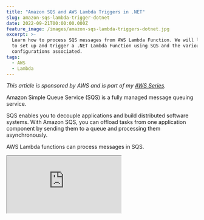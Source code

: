 ```yaml
---
title: "Amazon SQS and AWS Lambda Triggers in .NET"
slug: amazon-sqs-lambda-trigger-dotnet
date: 2022-09-21T00:00:00.000Z
feature_image: /images/amazon-sqs-lambda-triggers-dotnet.jpg
excerpt: >-
  Learn how to process SQS messages from AWS Lambda Function. We will learn how
  to set up and trigger a .NET Lambda Function using SQS and the various
  configurations associated.
tags:
  - AWS
  - Lambda
---
```

_This article is sponsored by AWS and is part of my [AWS Series](/blog/tag/aws/)._

Amazon Simple Queue Service (SQS) is a fully managed message queuing service.

SQS enables you to decouple applications and build distributed software systems. With Amazon SQS, you can offload tasks from one application component by sending them to a queue and processing them asynchronously.

AWS Lambda functions can process messages in SQS.

<iframe src="https://www.youtube.com/embed/0V4aeT7oONo" />

In this post, you’ll learn

-   Build and set up a Lambda Function to handle SQS messages
-   Different Lambda SQS trigger configurations.
-   Exception handling when processing SQS messages

<BlogLink
  href="/blog/amazon-sqs"
  title="Amazon SQS For the .NET Developer: How to Easily Get Started"
  description="Learn how to get started with Amazon SQS and use it from a .NET Application. We will learn how to send and receive messages, important properties,and concepts that you need to know when using SQS."
  authorImage="/images/favicon.ico"
  authorName="Rahul Nath"
  authorTitle="Rahul Pulikkot Nath"
  featureImage="/images/queue.jpg"
/>

## Build and Deploy .NET Lambda Function

[AWS Lambda](/blog/aws-lambda-net-core/) is Amazon’s answer to serverless computing services. It allows running code with zero administration of the infrastructure that the code is running on.

Make sure to install the AWS Toolkit ([Visual Studio](https://aws.amazon.com/visualstudio/), [Rider](https://aws.amazon.com/rider/), [VS Code](https://aws.amazon.com/visualstudiocode/)) and [set up Credentials for the local development environment](/blog/amazon-credentials-dotnet/).  This helps you quickly develop a .NET application on the AWS infrastructure and deploy them quickly to your AWS Accounts.

With the AWS Toolkit installed, select the AWS Lambda Lambda Project template and choose SQS blueprint. As shown below, it creates an AWS Lambda function template project with a `Function.cs` class with everything required to handle SQS events.

```csharp
public async Task FunctionHandler(SQSEvent evnt, ILambdaContext context)
{
    foreach(var message in evnt.Records)
    {
        await ProcessMessageAsync(message, context);
    }
}

private async Task ProcessMessageAsync(SQSEvent.SQSMessage message, ILambdaContext context)
{
    context.Logger.LogInformation($"Processed message {message.Body}");

    // TODO: Do interesting work based on the new message
    await Task.CompletedTask;
}

```

The `SQSEvent` class represents the SQS message notification. It contains a list of `SQSMessage` objects in the Records property.

The blueprint code loops through the `Records` property and logs the message body. The `ProcessMessageAsync` method will contain the business or application-specific logic in a real-world application.

### Deploy Lambda Function

To publish the Lambda function to the AWS account, you can use the Publish to AWS Lambda option that the AWS Toolkit provides. You can directly publish the new lambda function with your [development environment connected to your AWS account](/blog/amazon-credentials-dotnet/).

I prefer to set up an automated build/deploy pipeline to publish to your AWS Account for real-world applications. Check out the below for an example of how to set up a Lambda Function deployment pipeline from GitHub Actions.

<iframe src="https://www.youtube.com/embed/U96230YlSJA" />

## Setting Up SQS Lambda Trigger

Lambda Triggers can be set up under the Lambda Function or on the SQS.

To add a Lambda trigger from the Lambda function, navigate the Lambda Function. Under Configuration → Triggers, select the ‘_Add Trigger’_ button.

![To add a Lambda trigger, select the Add trigger option under Configuration → Triggers.](/images/aws-lambda-sqs-trigger.jpg)

It prompts a new window with an option to select the source for the trigger.

Choose SQS as the source trigger and specify the SQS queue ARN for which the Lambda function must trigger.

For now, let’s leave the other configuration to default. We will explore it in detail later in this post.

![Select SQS as the source and the SQS Queue ARN details. When a new message comes to the SQS queue, our .NET Lambda Function will be triggered. ](/images/aws-lambda-sqs-trigger-add.jpg)

Before clicking the ‘Add’ button, we need to ensure the Lambda Function IAM Role has the required IAM Policies to interact with the SQS.

### IAM Policies

Navigate to the IAM Role associated with the Lambda Function. You can do this under the Lambda function Configuration → Permissions → Execution role.

![Select the Execution Role under Configuration → Permissions to update the IAM Policies for the .NET Lambda Function.](/images/aws-lambda-sqs-trigger-execution-role.jpg)

The IAM role specifies the permissions for the Lambda function. Setting up SQS Trigger requires the below [permissions](https://docs.aws.amazon.com/lambda/latest/dg/with-sqs.html).

-   **sqs:ReceiveMessage** → Receive the message from the Queue.
-   **sqs:DeleteMessage** → Delete the message from Queue once successfully processed.
-   **sqs:GetQueueAttributes** → Get Queue attributes to determine the default timeout and other related attributes for processing the message.

Add an inline policy to the Lambda function IAM Role and give access to SQS, as shown below.

![Set up inline IAM Policy for the .NET Lambda Function to connect with the SQS. It requires permissions to ReceiveMessage, DeleteMessage and to GetQueueAttributes.](/images/aws-lambda-sqs-trigger-iam-policies.jpg)

Specify the minimum permissions required for the Lambda Function to access the SQS queue. Also, specify the Resource ARN for the SQS queue. The Lambda function can only access the specific SQS queue, following the [Principle of Least Privilege](https://docs.aws.amazon.com/IAM/latest/UserGuide/best-practices.html#grant-least-privilege).

With the IAM policies applied, go back to the Lambda Trigger setup page and complete setting up the Lambda Trigger. It will successfully add the new trigger for the SQS queue.

### Testing SQS Lambda Trigger Integration

To test the Lambda trigger integration, navigate to the SQS and send a new message.

![Send a test message from the SQS in the AWS Console](/images/aws-lambda-sqs-trigger-send-message.jpg)

As soon as the message arrives in the Queue, it will trigger our .NET Lambda function with the SQSEvent containing one record.

The Lambda function reads the message and logs it to the console. You can see this under Cloudwatch Logs.

## SQS Lambda Trigger Configuration

The SQS Lambda Trigger Configuration provides a few configurable options.

These options affect how the Lambda function is called and is essential to understand.

You can update the configuration by navigating the Lambda function and editing the trigger configuration.

![The SQS Lambda trigger provides a few configurable options, mainly Batch Size and Batch Window. This affects how the messages are sent to the Lambda function.](/images/aws-lambda-sqs-trigger-configurations.jpg)

-   **Batch Size** → This is the largest number of records that will be read from the Queue at once and delivered to the Lambda Function. If you want the Lambda function to process only one message at a time, set this to 1. Setting a higher value does not guarantee the Lambda Functions will be delivered that many records. It only indicates the maximum limit of records.
-   **Batch Window** → This specifies the time in seconds to wait to gather records to set the Batch Size setting before invoking the Lambda function. E.g., if the Batch size is ten and Batch Window is 30 seconds, it will wait 30 seconds to accumulate ten records. If there are ten records before that, the Function gets invoked immediately. After 30 seconds there still is less than 10, it will invoke the Lambda function with the available records. These settings become more critical when many messages come into your Queue.
-   **Filter Criteria** → You can [filter messages coming into SQS](https://docs.aws.amazon.com/lambda/latest/dg/invocation-eventfiltering.html#filtering-sqs) even before it is delivered to your Lambda function. So if you are only interested in specific kinds of messages (based on message properties or attributes), you can specify the Filters. It is a JSON object structure, and you can add multiple filters to a trigger configuration. If the messages do not pass the filter criteria, these are automatically dropped from the SQS.

## Exception Handling When Processing SQS Messages

So all good until now. We have messages coming into the queue, the Lambda function gets triggered, processes the message, and successfully removes the message from the Queue.

Great!

But what happens when there is an exception when processing the message in the Lambda Function?

Maybe it’s an unhandled code path, a null reference exception, or an external third-party integration service that is down.

Whenever the Lambda function errors and throws an exception, Lambda does not acknowledge SQS of successful processing. After the default Visibility timeout on the Queue or at the message level, the message will reappear in the Queue. And it is made available for processing again.

The Lambda Trigger and SQS provide different configurations to control the exception handling flow and attached processes. I will cover this in a future blog post, where we will see how to simulate an exception, how messages get retried, how to control the retries, and more.

I hope this helped you to get started with Amazon SQS and AWS Lambda Triggers from a .NET application.

